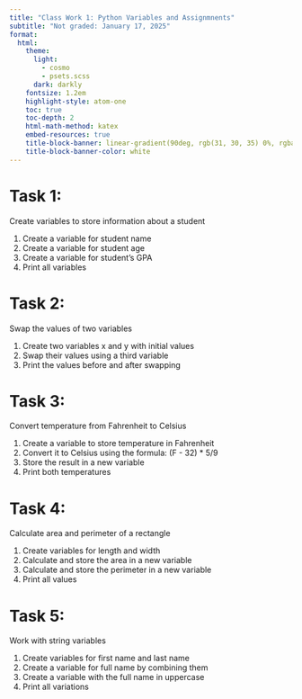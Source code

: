 ```yaml
---
title: "Class Work 1: Python Variables and Assignmnents"
subtitle: "Not graded: January 17, 2025"
format:
  html:
    theme:
      light: 
        - cosmo
        - psets.scss
      dark: darkly
    fontsize: 1.2em
    highlight-style: atom-one
    toc: true
    toc-depth: 2
    html-math-method: katex
    embed-resources: true
    title-block-banner: linear-gradient(90deg, rgb(31, 30, 35) 0%, rgba(0,212,255,1) 100%)
    title-block-banner-color: white
---
```


# Task 1:
Create variables to store information about a student

1. Create a variable for student name
2. Create a variable for student age 
3. Create a variable for student's GPA
4. Print all variables


# Task 2: 
Swap the values of two variables

1. Create two variables x and y with initial values
2. Swap their values using a third variable
3. Print the values before and after swapping

# Task 3: 
Convert temperature from Fahrenheit to Celsius

1. Create a variable to store temperature in Fahrenheit
2. Convert it to Celsius using the formula: (F - 32) * 5/9
3. Store the result in a new variable
4. Print both temperatures

# Task 4:
Calculate area and perimeter of a rectangle

1. Create variables for length and width
2. Calculate and store the area in a new variable
3. Calculate and store the perimeter in a new variable
4. Print all values

# Task 5: 
Work with string variables

1. Create variables for first name and last name
2. Create a variable for full name by combining them
3. Create a variable with the full name in uppercase
4. Print all variations
